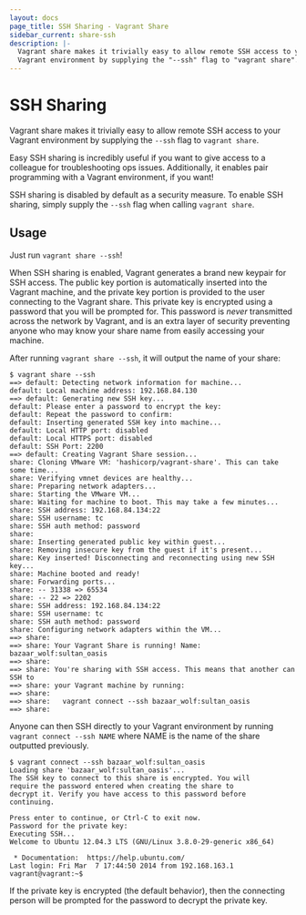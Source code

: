 ```yaml
---
layout: docs
page_title: SSH Sharing - Vagrant Share
sidebar_current: share-ssh
description: |-
  Vagrant share makes it trivially easy to allow remote SSH access to your
  Vagrant environment by supplying the "--ssh" flag to "vagrant share".
---
```


# SSH Sharing

Vagrant share makes it trivially easy to allow remote SSH access to your
Vagrant environment by supplying the `--ssh` flag to `vagrant share`.

Easy SSH sharing is incredibly useful if you want to give access to
a colleague for troubleshooting ops issues. Additionally, it enables
pair programming with a Vagrant environment, if you want!

SSH sharing is disabled by default as a security measure. To enable
SSH sharing, simply supply the `--ssh` flag when calling `vagrant share`.

## Usage

Just run `vagrant share --ssh`!

When SSH sharing is enabled, Vagrant generates a brand new keypair for
SSH access. The public key portion is automatically inserted
into the Vagrant machine, and the private key portion is provided to the
user connecting to the Vagrant share. This private key is encrypted using
a password that you will be prompted for. This password is _never_ transmitted
across the network by Vagrant, and is an extra layer of security preventing
anyone who may know your share name from easily accessing your machine.

After running `vagrant share --ssh`, it will output the name of your share:

```
$ vagrant share --ssh
==> default: Detecting network information for machine...
default: Local machine address: 192.168.84.130
==> default: Generating new SSH key...
default: Please enter a password to encrypt the key:
default: Repeat the password to confirm:
default: Inserting generated SSH key into machine...
default: Local HTTP port: disabled
default: Local HTTPS port: disabled
default: SSH Port: 2200
==> default: Creating Vagrant Share session...
share: Cloning VMware VM: 'hashicorp/vagrant-share'. This can take some time...
share: Verifying vmnet devices are healthy...
share: Preparing network adapters...
share: Starting the VMware VM...
share: Waiting for machine to boot. This may take a few minutes...
share: SSH address: 192.168.84.134:22
share: SSH username: tc
share: SSH auth method: password
share:
share: Inserting generated public key within guest...
share: Removing insecure key from the guest if it's present...
share: Key inserted! Disconnecting and reconnecting using new SSH key...
share: Machine booted and ready!
share: Forwarding ports...
share: -- 31338 => 65534
share: -- 22 => 2202
share: SSH address: 192.168.84.134:22
share: SSH username: tc
share: SSH auth method: password
share: Configuring network adapters within the VM...
==> share:
==> share: Your Vagrant Share is running! Name: bazaar_wolf:sultan_oasis
==> share:
==> share: You're sharing with SSH access. This means that another can SSH to
==> share: your Vagrant machine by running:
==> share:
==> share:   vagrant connect --ssh bazaar_wolf:sultan_oasis
==> share:
```

Anyone can then SSH directly to your Vagrant environment by running
`vagrant connect --ssh NAME` where NAME is the name of the share outputted
previously.

```
$ vagrant connect --ssh bazaar_wolf:sultan_oasis
Loading share 'bazaar_wolf:sultan_oasis'...
The SSH key to connect to this share is encrypted. You will
require the password entered when creating the share to
decrypt it. Verify you have access to this password before
continuing.

Press enter to continue, or Ctrl-C to exit now.
Password for the private key:
Executing SSH...
Welcome to Ubuntu 12.04.3 LTS (GNU/Linux 3.8.0-29-generic x86_64)

 * Documentation:  https://help.ubuntu.com/
Last login: Fri Mar  7 17:44:50 2014 from 192.168.163.1
vagrant@vagrant:~$
```

If the private key is encrypted (the default behavior), then the connecting
person will be prompted for the password to decrypt the private key.

